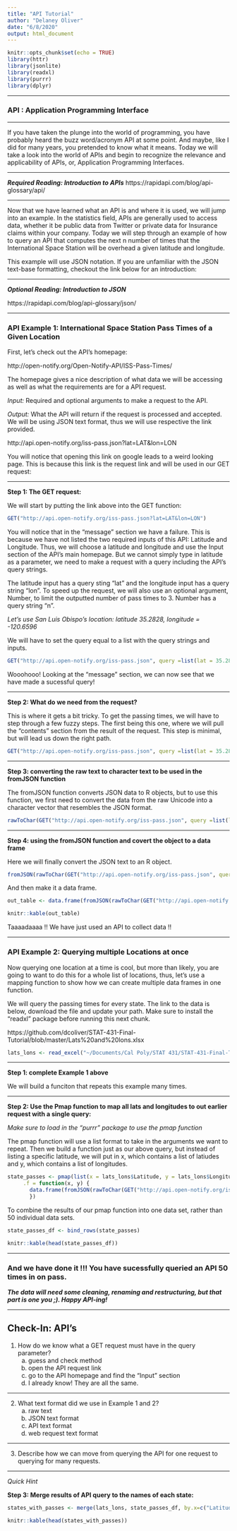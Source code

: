 ```yaml
---
title: "API Tutorial"
author: "Delaney Oliver"
date: "6/8/2020"
output: html_document
---
```


```r
knitr::opts_chunk$set(echo = TRUE)
library(httr)
library(jsonlite)
library(readxl)
library(purrr)
library(dplyr)
```
******

### **API : Application Programming Interface**

******

If you have taken the plunge into the world of programming, you have probably heard the buzz word/acronym API at some point. And maybe, like I did for many years, you pretended to know what it means. Today we will take a look into the world of APIs and begin to recognize the relevance and applicability of APIs, or, Application Programming Interfaces.  

******

***Required Reading: Introduction to APIs***
https://rapidapi.com/blog/api-glossary/api/

******
Now that we have learned what an API is and where it is used, we will jump into an example. In the statistics field, APIs are generally used to access data, whether it be public data from Twitter or private data for Insurance claims within your company. Today we will step through an example of how to query  an API that computes the next n number of times that the International Space Station will be overhead a given latitude and longitude. 

This example will use JSON notation. If you are unfamiliar with the JSON text-base formatting, checkout the link below for an introduction: 

******

***Optional Reading: Introduction to JSON***

https://rapidapi.com/blog/api-glossary/json/

******

### **API Example 1: International Space Station Pass Times of a Given Location**

First, let's check out the API's homepage:

http://open-notify.org/Open-Notify-API/ISS-Pass-Times/


The homepage gives a nice description of what data we will be accessing as well as what the requirements are for a API request.  

*Input:* Required and optional arguments to make a request to the API. 

*Output:* What the API will return if the request is processed and accepted. We will be using JSON text format, thus we will use respective the link provided. 

http://api.open-notify.org/iss-pass.json?lat=LAT&lon=LON

You will notice that opening this link on google leads to a weird looking page. This is because this link is the request link and will be used in our GET request: 

******

**Step 1: The GET request:**

We will start by putting the link above into the GET function:

```r
GET("http://api.open-notify.org/iss-pass.json?lat=LAT&lon=LON")
```

You will notice that in the "message" section we have a failure. This is because we have not listed the two required inputs of this API: Latitude and Longitude. Thus, we will choose a latitude and longitude and use the Input section of the API's main homepage. But we cannot simply type in latitude as a parameter, we need to make a request with a query including the API's query strings.

The latitude input has a query sting "lat" and the longitude input has a query string "lon". To speed up the request, we will also use an optional argument, Number, to limit the outputted number of pass times to 3. Number has a query string "n".

*Let's use San Luis Obispo's location: latitude 35.2828, longitude = -120.6596*

We will have to set the query equal to a list with the query strings and inputs. 

```r
GET("http://api.open-notify.org/iss-pass.json", query =list(lat = 35.2828, lon = -120.6596, n =3))
```

Wooohooo! Looking at the "message" section, we can now see that we have made a sucessful query! 

******

**Step 2: What do we need from the request?**

This is where it gets a bit tricky. To get the passing times, we will have to step through a few fuzzy steps. The first being this one, where we will pull the "contents" section from the result of the request. This step is minimal, but will lead us down the right path. 

```r
GET("http://api.open-notify.org/iss-pass.json", query =list(lat = 35.2828, lon = 120.6596, n =3))$content
```

******

**Step 3: converting the raw text to character text to be used in the fromJSON function**

The fromJSON function converts JSON data to R objects, but to use this function, we first need to convert the data from the raw Unicode into a character vector that resembles the JSON format.  

```r
rawToChar(GET("http://api.open-notify.org/iss-pass.json", query =list(lat = 35.2828, lon = 120.6596, n =3))$content)
```

******

**Step 4: using the fromJSON function and covert the object to a data frame**

Here we will finally convert the JSON text to an R object. 
```r
fromJSON(rawToChar(GET("http://api.open-notify.org/iss-pass.json", query =list(lat = 35.2828, lon = 120.6596, n =3))$content))
```

And then make it a data frame.  

```r
out_table <- data.frame(fromJSON(rawToChar(GET("http://api.open-notify.org/iss-pass.json", query =list(lat = 35.2828, lon = 120.6596, n =3))$content)))
```

```r
knitr::kable(out_table)
```

Taaaadaaaa !! We have just used an API to collect data !!

******

### **API Example 2: Querying multiple Locations at once**

Now querying one location at a time is cool, but more than likely, you are going to want to do this for a whole list of locations, thus, let's use a mapping function to show how we can create multiple data frames in one function. 

We will query the passing times for every state. The link to the data is below, download the file and update your path. Make sure to install the "readxl" package before running this next chunk. 

https://github.com/dcoliver/STAT-431-Final-Tutorial/blob/master/Lats%20and%20lons.xlsx

```r
lats_lons <- read_excel("~/Documents/Cal Poly/STAT 431/STAT-431-Final-Tutorial/Lats and lons.xlsx")
```

******

**Step 1: complete Example 1 above**

We will build a funciton that repeats this example many times.

******

**Step 2: Use the Pmap function to map all lats and longitudes to out earlier request with a single query:**

*Make sure to load in the "purrr" package to use the pmap function*

The pmap function will use a list format to take in the arguments we want to repeat. Then we build a function just as our above query, but instead of listing a specific latitude, we will put in x, which contains a list of latiudes and y, which contains a list of longitudes. 


```r
state_passes <- pmap(list(x = lats_lons$Latitude, y = lats_lons$Longitude),
     .f = function(x, y) {
       data.frame(fromJSON(rawToChar(GET("http://api.open-notify.org/iss-pass.json", query =list(lat = x, lon = y, n =3))$content)))
       })
```

To combine the results of our pmap function into one data set, rather than 50 individual data sets. 

```r
state_passes_df <- bind_rows(state_passes)
```

```r
knitr::kable(head(state_passes_df))
```

******

### **And we have done it !!! You have sucessfully queried an API 50 times in on pass.** 
***The data will need some cleaning, renaming and restructuring, but that part is one you ;). Happy API-ing!***

******

## **Check-In: API's**
1) How do we know what a GET request must have in the query parameter?
    a) guess and check method 
    b) open the API request link
    c) go to the API homepage and find the "Input" section
    d) I already know! They are all the same.

******

2) What text format did we use in Example 1 and 2?
    a) raw text 
    b) JSON text format
    c) API text format
    d) web request text format 
  
******

3) Describe how we can move from querying the API for one request to querying for many requests. 

******

*Quick Hint*

**Step 3: Merge results of API query to the names of each state:**

```r
states_with_passes <- merge(lats_lons, state_passes_df, by.x=c("Latitude", "Longitude"), by.y = c("request.latitude", "request.longitude"))
```

```r
knitr::kable(head(states_with_passes))
```
